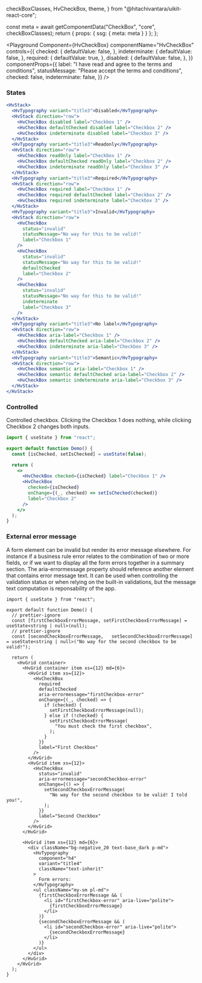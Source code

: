   checkBoxClasses,
  HvCheckBox,
  theme,
} from "@hitachivantara/uikit-react-core";


  const meta = await getComponentData("CheckBox", "core", checkBoxClasses);
  return { props: { ssg: { meta: meta } } };
};

<Description />

<Page>

<Playground
  Component={HvCheckBox}
  componentName="HvCheckBox"
  controls={{
    checked: {
      defaultValue: false,
    },
    indeterminate: {
      defaultValue: false,
    },
    required: {
      defaultValue: true,
    },
    disabled: {
      defaultValue: false,
    },
  }}
  componentProps={{
    label: "I have read and agree to the terms and conditions",
    statusMessage: "Please accept the terms and conditions",
    checked: false,
    indeterminate: false,
  }}
/>

### States

```jsx live
<HvStack>
  <HvTypography variant="title3">Disabled</HvTypography>
  <HvStack direction="row">
    <HvCheckBox disabled label="Checkbox 1" />
    <HvCheckBox defaultChecked disabled label="Checkbox 2" />
    <HvCheckBox indeterminate disabled label="Checkbox 3" />
  </HvStack>
  <HvTypography variant="title3">Readonly</HvTypography>
  <HvStack direction="row">
    <HvCheckBox readOnly label="Checkbox 1" />
    <HvCheckBox defaultChecked readOnly label="Checkbox 2" />
    <HvCheckBox indeterminate readOnly label="Checkbox 3" />
  </HvStack>
  <HvTypography variant="title3">Required</HvTypography>
  <HvStack direction="row">
    <HvCheckBox required label="Checkbox 1" />
    <HvCheckBox required defaultChecked label="Checkbox 2" />
    <HvCheckBox required indeterminate label="Checkbox 3" />
  </HvStack>
  <HvTypography variant="title3">Invalid</HvTypography>
  <HvStack direction="row">
    <HvCheckBox
      status="invalid"
      statusMessage="No way for this to be valid!"
      label="Checkbox 1"
    />
    <HvCheckBox
      status="invalid"
      statusMessage="No way for this to be valid!"
      defaultChecked
      label="Checkbox 2"
    />
    <HvCheckBox
      status="invalid"
      statusMessage="No way for this to be valid!"
      indeterminate
      label="Checkbox 3"
    />
  </HvStack>
  <HvTypography variant="title3">No label</HvTypography>
  <HvStack direction="row">
    <HvCheckBox aria-label="Checkbox 1" />
    <HvCheckBox defaultChecked aria-label="Checkbox 2" />
    <HvCheckBox indeterminate aria-label="Checkbox 3" />
  </HvStack>
  <HvTypography variant="title3">Semantic</HvTypography>
  <HvStack direction="row">
    <HvCheckBox semantic aria-label="Checkbox 1" />
    <HvCheckBox semantic defaultChecked aria-label="Checkbox 2" />
    <HvCheckBox semantic indeterminate aria-label="Checkbox 3" />
  </HvStack>
</HvStack>
```

### Controlled

Controlled checkbox. Clicking the Checkbox 1 does nothing, while clicking Checkbox 2 changes both inputs.

```jsx live
import { useState } from "react";

export default function Demo() {
  const [isChecked, setIsChecked] = useState(false);

  return (
    <>
      <HvCheckBox checked={isChecked} label="Checkbox 1" />
      <HvCheckBox
        checked={isChecked}
        onChange={(_, checked) => setIsChecked(checked)}
        label="Checkbox 2"
      />
    </>
  );
}
```

### External error message

A form element can be invalid but render its error message elsewhere. For instance if a business rule error relates to the combination of two or more fields, or if we want to display all the form errors together in a summary section. The aria-errormessage property should reference another element that contains error message text. It can be used when controlling the validation status or when relying on the built-in validations, but the message text computation is reponsability of the app.

```tsx live
import { useState } from "react";

export default function Demo() {
  // prettier-ignore
  const [firstCheckboxErrorMessage, setFirstCheckboxErrorMessage] = useState<string | null>(null);
  // prettier-ignore
  const [secondCheckboxErrorMessage,   setSecondCheckboxErrorMessage] = useState<string | null>("No way for the second checkbox to be valid!");

  return (
    <HvGrid container>
      <HvGrid container item xs={12} md={6}>
        <HvGrid item xs={12}>
          <HvCheckBox
            required
            defaultChecked
            aria-errormessage="firstCheckbox-error"
            onChange={(_, checked) => {
              if (checked) {
                setFirstCheckboxErrorMessage(null);
              } else if (!checked) {
                setFirstCheckboxErrorMessage(
                  "You must check the first checkbox",
                );
              }
            }}
            label="First Checkbox"
          />
        </HvGrid>
        <HvGrid item xs={12}>
          <HvCheckBox
            status="invalid"
            aria-errormessage="secondCheckbox-error"
            onChange={() => {
              setSecondCheckboxErrorMessage(
                "No way for the second checkbox to be valid! I told you!",
              );
            }}
            label="Second Checkbox"
          />
        </HvGrid>
      </HvGrid>

      <HvGrid item xs={12} md={6}>
        <div className="bg-negative_20 text-base_dark p-md">
          <HvTypography
            component="h4"
            variant="title4"
            className="text-inherit"
          >
            Form errors:
          </HvTypography>
          <ul className="my-sm pl-md">
            {firstCheckboxErrorMessage && (
              <li id="firstCheckbox-error" aria-live="polite">
                {firstCheckboxErrorMessage}
              </li>
            )}
            {secondCheckboxErrorMessage && (
              <li id="secondCheckbox-error" aria-live="polite">
                {secondCheckboxErrorMessage}
              </li>
            )}
          </ul>
        </div>
      </HvGrid>
    </HvGrid>
  );
}
```

</Page>
